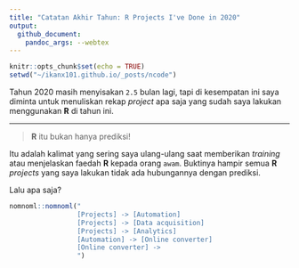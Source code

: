 ```yaml
---
title: "Catatan Akhir Tahun: R Projects I've Done in 2020"
output: 
  github_document:
    pandoc_args: --webtex
---
```


```r
knitr::opts_chunk$set(echo = TRUE)
setwd("~/ikanx101.github.io/_posts/ncode")
```

Tahun 2020 masih menyisakan `2.5` bulan lagi, tapi di kesempatan ini saya diminta untuk menuliskan rekap _project_ apa saja yang sudah saya lakukan menggunakan __R__ di tahun ini.

---

> __R__ itu bukan hanya prediksi!

Itu adalah kalimat yang sering saya ulang-ulang saat memberikan _training_ atau menjelaskan faedah __R__ kepada orang `awam`. Buktinya hampir semua __R__ _projects_ yang saya lakukan tidak ada hubungannya dengan prediksi.

Lalu apa saja?

```r
nomnoml::nomnoml("
                 [Projects] -> [Automation]
                 [Projects] -> [Data acquisition]
                 [Projects] -> [Analytics]
                 [Automation] -> [Online converter]
                 [Online converter] -> 
                 ")
```